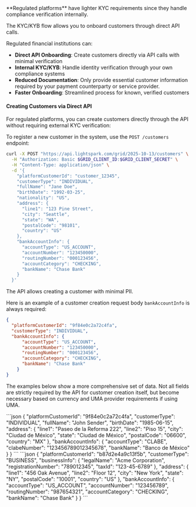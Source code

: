 <Check>
**Regulated platforms** have lighter KYC requirements since they handle compliance verification internally.
</Check>

The KYC/KYB flow allows you to onboard customers through direct API calls.

Regulated financial institutions can:

- **Direct API Onboarding**: Create customers directly via API calls with minimal verification
- **Internal KYC/KYB**: Handle identity verification through your own compliance systems
- **Reduced Documentation**: Only provide essential customer information required by your payment counterparty or service provider.
- **Faster Onboarding**: Streamlined process for known, verified customers

#### Creating Customers via Direct API

For regulated platforms, you can create customers directly through the API without requiring external KYC verification:

To register a new customer in the system, use the `POST /customers` endpoint:

```bash
curl -X POST "https://api.lightspark.com/grid/2025-10-13/customers" \
  -H "Authorization: Basic $GRID_CLIENT_ID:$GRID_CLIENT_SECRET" \
  -H "Content-Type: application/json" \
  -d '{
    "platformCustomerId": "customer_12345",
    "customerType": "INDIVIDUAL",
    "fullName": "Jane Doe",
    "birthDate": "1992-03-25",
    "nationality": "US",
    "address": {
      "line1": "123 Pine Street",
      "city": "Seattle",
      "state": "WA",
      "postalCode": "98101",
      "country": "US"
    },
    "bankAccountInfo": {
      "accountType": "US_ACCOUNT",
      "accountNumber": "123450000",
      "routingNumber": "000123456",
      "accountCategory": "CHECKING",
      "bankName": "Chase Bank"
    }
  }'
```

The API allows creating a customer with minimal PII.

Here is an example of a customer creation request body `bankAccountInfo` is always required:

```json
{
  "platformCustomerId": "9f84e0c2a72c4fa",
  "customerType": "INDIVIDUAL",
  "bankAccountInfo": {
      "accountType": "US_ACCOUNT",
      "accountNumber": "123450000",
      "routingNumber": "000123456",
      "accountCategory": "CHECKING",
      "bankName": "Chase Bank"
    }
}
```

The examples below show a more comprehensive set of data. Not all fields are strictly required by the API for customer creation itself, but become necessary based on currency and UMA provider requirements if using UMA.

<Tabs>
  <Tab title="Individual customer">
    ```json
    {
      "platformCustomerId": "9f84e0c2a72c4fa",
      "customerType": "INDIVIDUAL",
      "fullName": "John Sender",
      "birthDate": "1985-06-15",
      "address": {
        "line1": "Paseo de la Reforma 222",
        "line2": "Piso 15",
        "city": "Ciudad de México",
        "state": "Ciudad de México",
        "postalCode": "06600",
        "country": "MX"
      },
      "bankAccountInfo": {
        "accountType": "CLABE",
        "clabeNumber": "123456789012345678",
        "bankName": "Banco de México"
      }
    }
    ```
  </Tab>

  <Tab title="Business Customer">
    ```json
    {
      "platformCustomerId": "b87d2e4a9c13f5b",
      "customerType": "BUSINESS",
      "businessInfo": {
        "legalName": "Acme Corporation",
        "registrationNumber": "789012345",
        "taxId": "123-45-6789"
      },
      "address": {
        "line1": "456 Oak Avenue",
        "line2": "Floor 12",
        "city": "New York",
        "state": "NY",
        "postalCode": "10001",
        "country": "US"
      },
      "bankAccountInfo": {
        "accountType": "US_ACCOUNT",
        "accountNumber": "123456789",
        "routingNumber": "987654321",
        "accountCategory": "CHECKING",
        "bankName": "Chase Bank"
      }
    }
    ```
  </Tab>
</Tabs>
